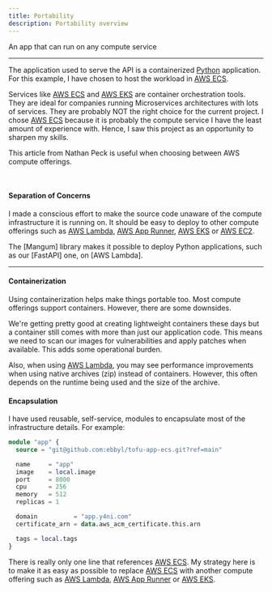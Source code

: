 ```yaml
---
title: Portability
description: Portability overview
---
```



<Card title="Portability" icon="star">
  An app that can run on any compute service
</Card>

---

The application used to serve the API is a containerized [Python]
application. For this example, I have chosen to host the workload in
[AWS ECS].

Services like [AWS ECS] and [AWS EKS] are container orchestration tools.
They are ideal for companies running Microservices architectures with
lots of services. They are probably NOT the right choice for the
current project. I chose [AWS ECS] because it is probably the compute
service I have the least amount of experience with. Hence, I saw this
project as an opportunity to sharpen my skills.

This article from Nathan Peck is useful when choosing between AWS
compute offerings.

<LinkCard
  title="AWS Compute"
  description="Comparing AWS compute offerings."
  href="https://nathanpeck.com/concurrency-compared-lambda-fargate-app-runner/"
/>

<br />

#### Separation of Concerns

I made a conscious effort to make the source code unaware of the
compute infrastructure it is running on. It should be easy to deploy
to other compute offerings such as [AWS Lambda],
[AWS App Runner], [AWS EKS] or [AWS EC2].

<Aside type="tip" title="Mangum">
  The [Mangum] library makes it possible to deploy Python applications, such as
  our [FastAPI] one, on [AWS Lambda].
</Aside>

---

#### Containerization

Using containerization helps make things portable too. Most compute
offerings support containers. However, there are some downsides.

We're getting pretty good at creating lightweight containers these
days but a container still comes with more than just our application
code. This means we need to scan our images for vulnerabilities and
apply patches when available. This adds some operational burden.

Also, when using [AWS Lambda], you may see performance improvements
when using native archives (zip) instead of containers. However, this
often depends on the runtime being used and the size of the archive.

#### Encapsulation

I have used reusable, self-service, modules to encapsulate most of
the infrastructure details. For example:

```terraform
module "app" {
  source = "git@github.com:ebbyl/tofu-app-ecs.git?ref=main"

  name     = "app"
  image    = local.image
  port     = 8000
  cpu      = 256
  memory   = 512
  replicas = 1

  domain          = "app.y4ni.com"
  certificate_arn = data.aws_acm_certificate.this.arn

  tags = local.tags
}
```

There is really only one line that references [AWS ECS]. My strategy
here is to make it as easy as possible to replace [AWS ECS] with
another compute offering such as [AWS Lambda], [AWS App Runner] or [AWS EKS].

[Python]: https://www.python.org/
[AWS Lambda]: https://aws.amazon.com/lambda/
[AWS App Runner]: https://aws.amazon.com/apprunner/
[AWS ECS]: https://aws.amazon.com/ecs/
[AWS EKS]: https://aws.amazon.com/eks/
[AWS EC2]: https://aws.amazon.com/ec2/
[Mangum]: https://mangum.io/
[Docker]: https://www.docker.com/
[Terraform]: https://www.terraform.io/
[OpenTofu]: https://opentofu.org/
[FastAPI]: https://fastapi.tiangolo.com/
